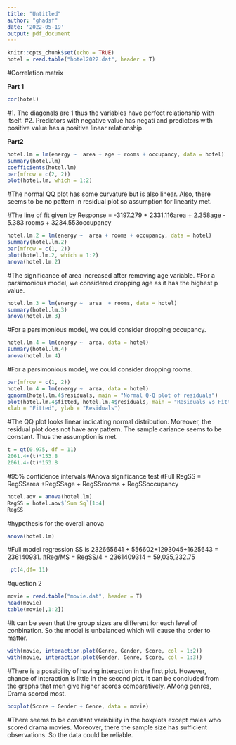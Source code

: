 ---
title: "Untitled"
author: "ghadsf"
date: '2022-05-19'
output: pdf_document
---

```{r setup, include=FALSE}
knitr::opts_chunk$set(echo = TRUE)
hotel = read.table("hotel2022.dat", header = T)
```


#Correlation matrix

**Part 1**

```{r}
cor(hotel)

```
#1. The diagonals are 1 thus the  variables have perfect relationship with itself.
#2. Predictors with negative  value has negati and predictors with positive value has a positive linear relationship.

**Part2**
```{r}
hotel.lm = lm(energy ~  area + age + rooms + occupancy, data = hotel)
summary(hotel.lm)
coefficients(hotel.lm)
par(mfrow = c(2, 2))
plot(hotel.lm, which = 1:2)
```
#The normal QQ plot has some curvature but is also linear. Also, there seems to be no pattern in residual plot so assumption for linearity met.

#The line of fit given by Response = -3197.279 + 2331.116area + 2.358age - 5.383 rooms + 3234.553occupancy
```{r}

hotel.lm.2 = lm(energy ~  area + rooms + occupancy, data = hotel)
summary(hotel.lm.2)
par(mfrow = c(1, 2))
plot(hotel.lm.2, which = 1:2)
anova(hotel.lm.2)

```
#The significance of area increased after removing age variable.
#For a parsimonious model, we considered dropping age as it has the highest p value.

```{r}
hotel.lm.3 = lm(energy ~  area  + rooms, data = hotel)
summary(hotel.lm.3) 
anova(hotel.lm.3)
```
#For a parsimonious model, we could consider dropping occupancy.

```{r}
hotel.lm.4 = lm(energy ~  area, data = hotel)
summary(hotel.lm.4)
anova(hotel.lm.4)
```
#For a parsimonious model, we could consider dropping rooms.

```{r}
par(mfrow = c(1, 2))
hotel.lm.4 = lm(energy ~  area, data = hotel)
qqnorm(hotel.lm.4$residuals, main = "Normal Q-Q plot of residuals")
plot(hotel.lm.4$fitted, hotel.lm.4$residuals, main = "Residuals vs Fitted",
xlab = "Fitted", ylab = "Residuals")
```
#The QQ plot looks linear indicating normal distribution. Moreover, the residual plot does not have any pattern. The sample cariance seems to be constant. Thus the assumption is met.

```{r}
t = qt(0.975, df = 11)
2061.4+(t)*153.8
2061.4-(t)*153.8
```
#95% confidence intervals
#Anova significance test 
#Full RegSS = RegSSarea +RegSSage + RegSSrooms + RegSSoccupancy 

```{r}
hotel.aov = anova(hotel.lm)
RegSS = hotel.aov$`Sum Sq`[1:4]
RegSS

```
#hypothesis for the overall anova

```{r}
anova(hotel.lm)
```
#Full model regression SS is 232665641 +  556602+1293045+1625643 = 236140931. 
#Reg/MS = RegSS/4 = 2361409314 = 59,035,232.75

```{r}
 pt(4,df= 11) 
```

#question 2
```{r}
movie = read.table("movie.dat", header = T)
head(movie)
table(movie[,1:2])
```
#It can be seen that the group sizes are different for each level of conbination. So the model is unbalanced which will cause the order to matter.
```{r}
with(movie, interaction.plot(Genre, Gender, Score, col = 1:2))
with(movie, interaction.plot(Gender, Genre, Score, col = 1:3))
```
#There is a possibility of having interaction in the first plot. However, chance of interaction is little in the second plot. It can be concluded from the graphs that men give higher scores comparatively. AMong genres, Drama scored most.
```{r}
boxplot(Score ~ Gender + Genre, data = movie)
```
#There seems to be constant variability in the boxplots except males who scored drama movies. Moreover, there the sample size has sufficient observations. So the data could be reliable.
```{r}

```

